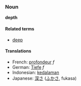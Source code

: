 === Noun ===
'''depth'''

====Related terms====
*[[deep]]

==== Translations ====
*French: [[profondeur]] ''f''
*German: [[Tiefe]] ''f''
*Indonesian: [[dalam|kedalaman]]
*Japanese: [[深さ]] ([[ふかさ]], fukasa)